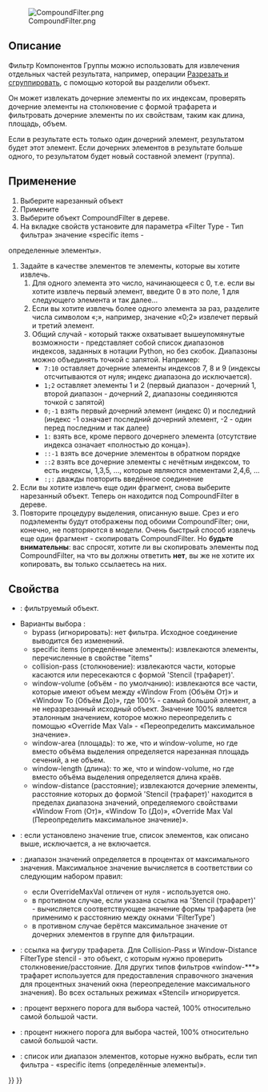 <languages/>
{{Docnav/ru
|[[Part_ExplodeCompound/ru|Разгруппировать объединение]]
|[[Part_Boolean/ru|Булевы операции]]
|[[Part_Workbench/ru|Деталь]]
|IconL=Part_ExplodeCompound.svg
|IconR=Part_Boolean.svg
|IconC=Workbench_Part.svg
}}

{{GuiCommand/ru
|Name=Part Compound‏‎Filter
|Name/ru=Фильтр компонентов группы
|MenuLocation=Деталь → Соединить Группировка → Фильтр соединений
|Workbenches=[[Part Workbench/ru|Деталь]]
|Version=0.17
}}

[[File:CompoundFilter.png]]

<span id="Description"></span>
== Описание ==

Фильтр Компонентов Группы можно использовать для извлечения отдельных частей результата, например, операции [[Part_Slice/ru|Разрезать и сгруппировать]], с помощью которой вы разделили объект.

Он может извлекать дочерние элементы по их индексам, проверять дочерние элементы на столкновение с формой трафарета и фильтровать дочерние элементы по их свойствам, таким как длина, площадь, объем.

Если в результате есть только один дочерний элемент, результатом будет этот элемент. Если дочерних элементов в результате больше одного, то результатом будет новый составной элемент (группа).

<span id="Usage"></span>
== Применение ==

# Выберите нарезанный объект
# Примените {{MenuCommand|Деталь → Соединить Группировка → Фильтр соединений (компонентов группы)}}
# Выберите объект CompoundFilter в дереве.
# На вкладке свойств установите для параметра «Filter Type - Тип фильтра» значение «specific items -
определенные элементы».
# Задайте в качестве элементов те элементы, которые вы хотите извлечь.
## Для одного элемента это число, начинающееся с 0, т.е. если вы хотите извлечь первый элемент, введите 0 в это поле, 1 для следующего элемента и так далее...
## Если вы хотите извлечь более одного элемента за раз, разделите числа символом «;», например, значение «0;2» извлечет первый и третий элемент.
## Общий случай - который также охватывает вышеупомянутые возможности - представляет собой список диапазонов индексов, заданных в нотации Python, но без скобок. Диапазоны можно объединять точкой с запятой. Например:
##* <tt>7:10</tt> оставляет дочерние элементы индексов 7, 8 и 9 (индексы отсчитываются от нуля; индекс диапазона до исключается).
##* <tt>1;2 </tt> оставляет элементы 1 и 2 (первый диапазон - дочерний 1, второй диапазон - дочерний 2, диапазоны соединяются точкой с запятой)
##* <tt>0;-1 </tt> взять первый дочерний элемент (индекс 0) и последний (индекс -1 означает последний дочерний элемент, -2 - один перед последним и так далее)
##* <tt>1: </tt> взять все, кроме первого дочернего элемента (отсутствие индекса означает «полностью до конца»).
##* <tt>::-1 </tt> взять все дочерние элементоы в обратном порядке
##* <tt>::2 </tt> взять все дочерние элементы с нечётным индексом, то есть индексы, 1,3,5, ..., которые являются элементами 2,4,6, ...
##* <tt>:;: </tt> дважды повторить введённое соединение
# Если вы хотите извлечь еще один фрагмент, снова выберите нарезанный объект. Теперь он находится под CompoundFilter в дереве.
# Повторите процедуру выделения, описанную выше. Срез и его подэлементы будут отображены под обоими CompoundFilter; они, конечно, не повторяются в модели. Очень быстрый способ извлечь еще один фрагмент - скопировать CompoundFilter. Но '''будьте внимательны''': вас спросят, хотите ли вы скопировать элементы под CompoundFilter, на что вы должны ответить '''нет''', вы же не хотите их копировать, вы только ссылаетесь на них.

<span id="Properties"></span>
== Свойства ==

* {{PropertyData|База}}: фильтруемый объект.
* Варианты выбора {{PropertyData|Filter Type - типа фильтра}}:
** bypass (игнорировать): нет фильтра. Исходное соединение выводится без изменений.
** specific items (определённые элементы): извлекаются элементы, перечисленные в свойстве "items"
** collision-pass (столкновение): извлекаются части, которые касаются или пересекаются с формой 'Stencil (трафарет)'.
** window-volume (объём - по умолчанию): извлекаются все части, которые имеют объем между «Window From (Объём От)» и «Window To (Объём До)», где 100% - самый большой элемент, а не неразрезанный исходный объект. Значение 100% является эталонным значением, которое можно переопределить с помощью «Override Max Val» - «Переопределить максимальное значение».
** window-area (площадь): то же, что и window-volume, но где вместо объёма выделения определяется нарезанная площадь сечений, а не объем.
** window-length (длина): то же, что и window-volume, но где вместо объёма выделения определяется длина краёв.
** window-distance (расстояние); извлекаются дочерние элементы, расстояние которых до формой 'Stencil (трафарет)' находится в пределах диапазона значений, определяемого свойствами «Window From (От)», «Window To (До)», «Override Max Val (Переопределить максимальное значение)».
* {{PropertyData|Invert (инвертировать)}}: если установлено значение true, список элементов, как описано выше, исключается, а не включается.
* {{PropertyData|Override Max Val (Переопределить максимальное значение)}}: диапазон значений определяется в процентах от максимального значения. Максимальное значение вычисляется в соответствии со следующим набором правил:
** если OverrideMaxVal отличен от нуля - используется оно.
** в противном случае, если указана ссылка на 'Stencil (трафарет)' - вычисляется соответствующее значение формы трафарета (не применимо к расстоянию между окнами 'FilterType')
** в противном случае берётся максимальное значение от дочерних элементов в группе для фильтрации.
* {{PropertyData|Stencil (трафарет)}}: ссылка на фигуру трафарета. Для Collision-Pass и Window-Distance FilterType stencil - это объект, с которым нужно проверить столкновение/расстояние. Для других типов фильтров «window-***» трафарет используется для предоставления справочного значения для процентных значений окна (переопределение максимального значения). Во всех остальных режимах «Stencil» игнорируется.
* {{PropertyData|Window From (От)}}: процент верхнего порога для выбора частей, 100% относительно самой большой части.
* {{PropertyData|Window To (До)}}: процент нижнего порога для выбора частей, 100% относительно самой большой части.
* {{PropertyData|items (элементы)}}: список или диапазон элементов, которые нужно выбрать, если тип фильтра - «specific items (определённые элементы)».



{{Docnav/ru
|[[Part_ExplodeCompound/ru|Разгруппировать объединение]]
|[[Part_Boolean/ru|Булевы операции]]
|[[Part_Workbench/ru|Деталь]]
|IconL=Part_ExplodeCompound.svg
|IconR=Part_Boolean.svg
|IconC=Workbench_Part.svg
}}

{{Part Tools navi{{#translation:}}}}
{{Userdocnavi{{#translation:}}}}
{{clear}}
